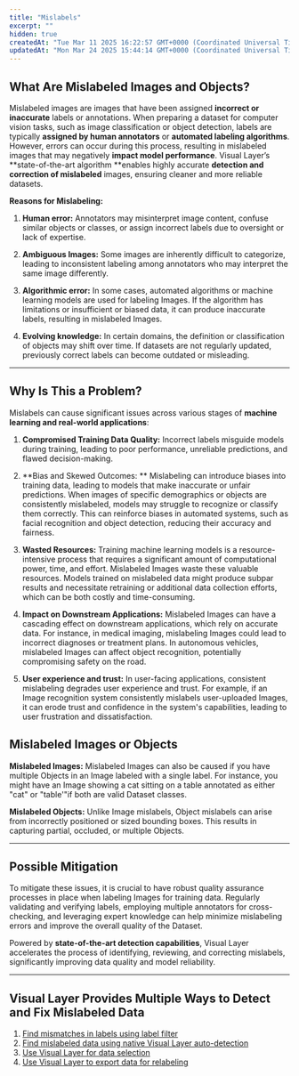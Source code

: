 ```yaml
---
title: "Mislabels"
excerpt: ""
hidden: true
createdAt: "Tue Mar 11 2025 16:22:57 GMT+0000 (Coordinated Universal Time)"
updatedAt: "Mon Mar 24 2025 15:44:14 GMT+0000 (Coordinated Universal Time)"
---
```

## What Are Mislabeled Images and Objects?

Mislabeled images are images that have been assigned **incorrect or inaccurate** labels or annotations. When preparing a dataset for computer vision tasks, such as image classification or object detection, labels are typically **assigned by human annotators** or **automated labeling algorithms**. However, errors can occur during this process, resulting in mislabeled images that may negatively **impact model performance**. Visual Layer’s **state-of-the-art algorithm **enables highly accurate **detection and correction of mislabeled** images, ensuring cleaner and more reliable datasets.

**Reasons for Mislabeling:**

1. **Human error:** Annotators may misinterpret image content, confuse similar objects or classes, or assign incorrect labels due to oversight or lack of expertise.

2. **Ambiguous Images:** Some images are inherently difficult to categorize, leading to inconsistent labeling among annotators who may interpret the same image differently.

3. **Algorithmic error:** In some cases, automated algorithms or machine learning models are used for labeling Images. If the algorithm has limitations or insufficient or biased data, it can produce inaccurate labels, resulting in mislabeled Images.

4. **Evolving knowledge:**  In certain domains, the definition or classification of objects may shift over time. If datasets are not regularly updated, previously correct labels can become outdated or misleading.

***

## Why Is This a Problem?

Mislabels can cause significant issues across various stages of **machine learning and real-world applications**:

1. **Compromised Training Data Quality:** Incorrect labels misguide models during training, leading to poor performance, unreliable predictions, and flawed decision-making.

2. **Bias and Skewed Outcomes: ** Mislabeling can introduce biases into training data, leading to models that make inaccurate or unfair predictions. When images of specific demographics or objects are consistently mislabeled, models may struggle to recognize or classify them correctly. This can reinforce biases in automated systems, such as facial recognition and object detection, reducing their accuracy and fairness.

3. **Wasted Resources:** Training machine learning models is a resource-intensive process that requires a significant amount of computational power, time, and effort. Mislabeled Images waste these valuable resources. Models trained on mislabeled data might produce subpar results and necessitate retraining or additional data collection efforts, which can be both costly and time-consuming.

4. **Impact on Downstream Applications:** Mislabeled Images can have a cascading effect on downstream applications, which rely on accurate data. For instance, in medical imaging, mislabeling Images could lead to incorrect diagnoses or treatment plans. In autonomous vehicles, mislabeled Images can affect object recognition, potentially compromising safety on the road.

5. **User experience and trust:** In user-facing applications, consistent mislabeling degrades user experience and trust. For example, if an Image recognition system consistently mislabels user-uploaded Images, it can erode trust and confidence in the system's capabilities, leading to user frustration and dissatisfaction.

## Mislabeled Images or Objects

**Mislabeled Images:** Mislabeled Images can also be caused if you have multiple Objects in an Image labeled with a single label. For instance, you might have an Image showing a cat sitting on a table annotated as either "cat" or "table'"if both are valid Dataset classes.

**Mislabeled Objects:** Unlike Image mislabels, Object mislabels can arise from incorrectly positioned or sized bounding boxes. This results in capturing partial, occluded, or multiple Objects.

***

## Possible Mitigation

To mitigate these issues, it is crucial to have robust quality assurance processes in place when labeling Images for training data. Regularly validating and verifying labels, employing multiple annotators for cross-checking, and leveraging expert knowledge can help minimize mislabeling errors and improve the overall quality of the Dataset.

Powered by **state-of-the-art detection capabilities**, Visual Layer accelerates the process of identifying, reviewing, and correcting mislabels, significantly improving data quality and model reliability.

***

## Visual Layer Provides Multiple Ways to Detect and Fix Mislabeled Data

1. [Find mismatches in labels using label filter](https://dash.readme.com/project/visual-layer2/v1.0/docs/find-mislabeled-data-using-visual-layer-label-filters)
2. [Find mislabeled data using native Visual Layer auto-detection](https://dash.readme.com/project/visual-layer2/v1.0/docs/mislabeled-data-auto-detection)
3. [Use Visual Layer for data selection](https://dash.readme.com/project/visual-layer2/v1.0/docs/data-selection-using-visual-layer)
4. [Use Visual Layer to export data for relabeling](https://dash.readme.com/project/visual-layer2/v1.0/docs/export-data)
